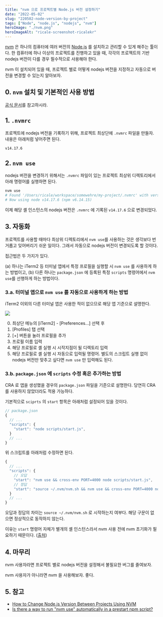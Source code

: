 ```yaml
---
title: "nvm 으로 프로젝트별 Node.js 버전 설정하기"
date: "2022-05-02"
slug: "220502-node-version-by-project"
tags: ["Node", "node.js", "nodejs", "nvm"]
heroImage: "./nvm.png"
heroImageAlt: "ricale-screenshot-ricalekr"
---
```


[nvm](https://github.com/nvm-sh/nvm) 은 하나의 컴퓨터에 여러 버전의 [Node.js](https://nodejs.org/en/) 를 설치하고 관리할 수 있게 해주는 툴이다. 한 컴퓨터에 하나 이상의 프로젝트를 진행하고 있을 때, 각각의 프로젝트의 기반 nodejs 버전이 다를 경우 필수적으로 사용해야 한다.

nvm 이 설치되어 있을 때, 프로젝트 별로 어떻게 nodejs 버전을 지정하고 자동으로 버전을 변경할 수 있는지 알아보자.

## 0. `nvm` 설치 및 기본적인 사용 방법

[공식 문서](https://github.com/nvm-sh/nvm/blob/master/README.md)를 참고하시라.

## 1. `.nvmrc`

프로젝트에 nodejs 버전을 기록하기 위해, 프로젝트 최상단에 `.nvmrc` 파일을 만들자. 내용은 아래처럼 넣어주면 된다.

```
v14.17.6
```

## 2. `nvm use`

nodejs 버전을 변경하기 위해서는 `.nvmrc` 파일이 있는 프로젝트 최상위 디렉토리에서 아래 명령어를 실행하면 된다.

```bash
nvm use
# Found '/Users/ricale/workspace/somewehre/my-project/.nvmrc' with version <v14.17.6>
# Now using node v14.17.6 (npm v6.14.15)
```

이제 해당 셸 인스턴스의 nodejs 버전은 `.nvmrc` 에 기록된 `v14.17.6` 으로 변경되었다.

## 3. 자동화

프로젝트를 사용할 때마다 최상위 디렉토리에서 `nvm use`를 사용하는 것은 생각보다 번거롭고 잊어버리기 쉬운 일이다. 그래서 자동으로 nodejs 버전이 변경되도록 할 것이다.

접근법은 두 가지가 있다.

(a) 하나는 iTerm2 등 터미널 앱에서 특정 프로필을 실행할 시 `nvm use` 를 사용하게 하는 방법이고,
(b) 다른 하나는 `package.json` 에 등록된 특정 `scripts` 명령어에서 `nvm use`를 선행하게 하는 방법이다.

### 3.a. 터미널 앱으로 `nvm use` 를 자동으로 사용하게 하는 방법

iTerm2 이외의 다른 터미널 앱은 사용한 적이 없으므로 해당 앱 기준으로 설명한다.

![](./3-a-01.png)

0. 최상단 메뉴의 [iTerm2] - [Preferences...] 선택 후
1. [Profiles] 탭 선택
2. [+] 버튼을 눌러 프로필을 추가
3. 프로필 이름 입력
4. 해당 프로필로 셸 실행 시 시작지점이 될 디렉토리 입력
5. 해당 프로필로 셸 실행 시 자동으로 입력될 명령어. 별도의 스크립트 실행 없이 nodejs 버전만 맞추고 싶다면 `nvm use` 만 입력해도 된다.

### 3.b. `package.json` 에 `scripts` 수정 혹은 추가하는 방법

CRA 로 앱을 생성했을 경우의 `package.json` 파일을 기준으로 설명한다. 당연히 CRA 를 사용하지 않았더라도 적용 가능하다.

기본적으로 `sciprts` 의 `start` 항목은 아래처럼 설정되어 있을 것이다.

```js
// package.json
{
  // ...
  "scripts": {
    "start": "node scripts/start.js",
  }
  // ...
}
```

위 스크립트를 아래처럼 수정하면 된다.

```js
{
  // ...
  "scripts": {
    // 오답
    "start": "nvm use && cross-env PORT=4000 node scripts/start.js",
    // 정답
    "start": "source ~/.nvm/nvm.sh && nvm use && cross-env PORT=4000 node scripts/start.js",
  }
  // ...
}
```

오답과 정답의 차이는 `source ~/.nvm/nvm.sh` 로 시작하는지 여부다. 해당 구문이 없으면 정상적으로 동작하지 않는다.

이유는 `start` 명령어 자체가 별개의 셸 인스턴스라서 nvm 사용 전에 nvm 초기화가 필요하기 때문이다. ([출처](https://stackoverflow.com/a/34321623))

## 4. 마무리

nvm 사용자라면 프로젝트 별로 nodejs 버전을 설정해서 불필요한 버그를 줄여보자.

nvm 사용자가 아니라면 nvm 을 사용해보자. 좋다.

## 5. 참고

- [How to Change Node.js Version Between Projects Using NVM](https://betterprogramming.pub/how-to-change-node-js-version-between-projects-using-nvm-3ad2416bda7e)
- [Is there a way to run "nvm use" automatically in a prestart npm script?](https://stackoverflow.com/a/34321623)
